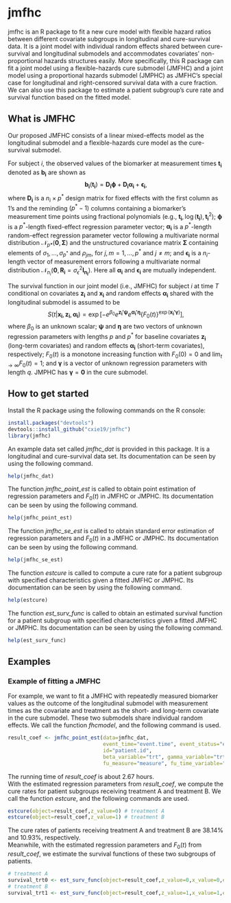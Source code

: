 # jmfhc

jmfhc is an R package to fit a new cure model with flexible hazard ratios 
between different covariate subgroups in longitudinal and cure-survival data. 
It is a joint model with individual random effects shared between cure-survival 
and longitudinal submodels and accommodates covariates’ non-proportional hazards 
structures easily. More specifically, this R package can fit a joint model using 
a flexible-hazards cure submodel (JMFHC) and a joint model using a proportional 
hazards submodel (JMPHC) as JMFHC's special case for longitudinal 
and right-censored survival data with a cure fraction. We can also use this 
package to estimate a patient subgroup's cure rate and survival function 
based on the fitted model. <br />

## What is JMFHC

Our proposed JMFHC consists of a linear mixed-effects model as the longitudinal 
submodel and a flexible-hazards cure model as the cure-survival submodel.

For subject $i$, the observed values of the biomarker at measurement times 
$\boldsymbol{t_i}$ denoted as $\boldsymbol{b_i}$ are shown as 
$$
  \boldsymbol{b_i}(\boldsymbol{t_i})=
  \boldsymbol{D_i}\boldsymbol{\phi}+\boldsymbol{D_i}\boldsymbol{\alpha_i}+\boldsymbol{\epsilon_i},
$$
where $\boldsymbol{D_i}$ is a $n_i \times p^*$ design matrix for fixed effects 
with the first column as 1's and the reminding $(p^*-1)$ columns containing 
a biomarker's measurement time points using fractional polynomials (e.g., $\boldsymbol{t_i},\log(\boldsymbol{t_i}),\boldsymbol{t_i}^2$);
$\boldsymbol{\phi}$ is a $p^*$-length fixed-effect regression parameter vector;
$\boldsymbol{\alpha_i}$ is a $p^*$-length random-effect regression parameter 
vector following a multivariate normal distribution $\mathcal{N}_{p*}(\boldsymbol{0},\boldsymbol{\Sigma})$ and the unstructured 
covariance matrix $\boldsymbol{\Sigma}$ containing elements 
of $\sigma_1,...,\sigma_{p^*}$ and $\rho_{jm}$, for $j,m = 1,...,p^*$ and 
$j \neq m$; 
and $\boldsymbol{\epsilon_i}$ is a $n_i$-length vector of measurement errors 
following a multivariate normal distribution $\mathcal{N}_{n_i}(\boldsymbol{0},\boldsymbol{R_i}=\sigma_{\epsilon}^2\boldsymbol{I_{n_i}})$.
Here all $\boldsymbol{\alpha_i}$ and $\boldsymbol{\epsilon_i}$ are 
mutually independent.

The survival function in our joint model (i.e., JMFHC) for subject $i$ at time 
$T$ conditional on covariates $\boldsymbol{z_i}$ and $\boldsymbol{x_i}$ 
and random effects $\boldsymbol{\alpha_i}$ shared with the longitudinal submodel
is assumed to be
$$
    S(t|\boldsymbol{x_i},\boldsymbol{z_i},\boldsymbol{\alpha_i})=\exp\left[-e^{\beta_0}e^{\boldsymbol{z_i'\psi}}e^{\boldsymbol{\alpha_i'\eta}}\{F_0(t)\}^{\exp(\boldsymbol{x_i'\gamma})}\right],
$$
where $\beta_0$ is an unknown scalar; 
$\boldsymbol{\psi}$ and $\boldsymbol{\eta}$ are two vectors of unknown 
regression parameters with lengths $p$ and $p^*$ for baseline covariates 
$\boldsymbol{z_i}$ (long-term covariates) and random effects 
$\boldsymbol{\alpha_i}$ (short-term covariates), respectively;
$F_0(t)$ is a monotone increasing function with $F_0(0)=0$ 
and $\lim_{t\to\infty}F_0(t)=1$;
and $\boldsymbol{\gamma}$ is a vector of unknown regression parameters 
with length $q$.
JMPHC has $\boldsymbol{\gamma}=\boldsymbol{0}$ in the cure submodel. 


## How to get started

Install the R package using the following commands on the R console:

```{r}
install.packages("devtools")
devtools::install_github("cxie19/jmfhc")
library(jmfhc)
```

An example data set called *jmfhc_dat* is provided in this package. It
is a longitudinal and cure-survival data set. Its documentation can be 
seen by using the following command.

```{r}
help(jmfhc_dat)
```

The function *jmfhc_point_est* is called to obtain point estimation of 
regression parameters and $F_0(t)$ in JMFHC or JMPHC. 
Its documentation can be seen by using the following command.

```{r}
help(jmfhc_point_est)
```

The function *jmfhc_se_est* is called to obtain standard error estimation of
regression parameters and $F_0(t)$ in a JMFHC or JMPHC. 
Its documentation can be seen by using the following command.

```{r}
help(jmfhc_se_est)
```

The function *estcure* is called to compute a cure rate for a patient subgroup 
with specified characteristics given a fitted JMFHC or JMPHC.
Its documentation can be seen by using the following command.

```{r}
help(estcure)
```

The function *est_surv_func* is called to obtain an estimated survival
function for a patient subgroup with specified characteristics given a 
fitted JMFHC or JMPHC. Its documentation can be seen by using the
following command.

```{r}
help(est_surv_func)
```

## Examples

### Example of fitting a JMFHC

For example, we want to fit a JMFHC with repeatedly measured biomarker values 
as the outcome of the longitudinal submodel with measurement times as the 
covariate and treatment as the short- and long-term covariate in the cure 
submodel. These two submodels share individual random effects.
We call the function *fhcmodel*, and the following command is used.

```{r}
result_coef <- jmfhc_point_est(data=jmfhc_dat, 
                               event_time="event.time", event_status="event", 
                               id="patient.id", 
                               beta_variable="trt", gamma_variable="trt", 
                               fu_measure="measure", fu_time_variable="mes.times")
```
The running time of *result_coef* is about 2.67 hours.<br /> 
With the estimated regression parameters from *result_coef*, 
we compute the cure rates for patient subgroups 
receiving treatment A and treatment B.
We call the function *estcure*, and the following 
commands are used.

```{r}
estcure(object=result_coef,z_value=0) # treatment A
estcure(object=result_coef,z_value=1) # treatment B 
```

The cure rates of patients receiving treatment A and treatment B are 38.14% and 
10.93%, respectively.<br /> 
Meanwhile, with the estimated regression parameters and $F_0(t)$ from 
*result_coef*,  we estimate the survival functions of these two subgroups 
of patients.

```{r}
# treatment A
survival_trt0 <- est_surv_func(object=result_coef,z_value=0,x_value=0,event_time="event.time") 
# treatment B
survival_trt1 <- est_surv_func(object=result_coef,z_value=1,x_value=1,event_time="event.time") 
```

